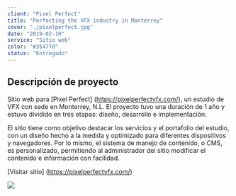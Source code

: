 ```yaml
---
client: "Pixel Perfect"
title: "Perfecting the VFX industry in Monterrey"
cover: "./pixelperfect.jpg"
date: "2019-02-10"
service: "Sitio web"
color: "#35477d"
status: "Entregado"
---
```


## Descripción de proyecto

Sitio web para [Pixel Perfect] (https://pixelperfectvfx.com/), un estudio de VFX con sede en Monterrey, N.L. El proyecto tuvo una duración de 1 año y estuvo dividido en tres etapas: diseño, desarrollo e implementación.

El sitio tiene como objetivo destacar los servicios y el portafolio del estudio, con  un diseño hecho a la medida y optimizado para diferentes dispositivos y navegadores. Por lo mismo, el sistema de manejo de contenido, o CMS, es personalizado, permitiendo al administrador del sitio modificar el contenido e información con facilidad. 

[Visitar sitio] (https://pixelperfectvfx.com/)

![](./pixelperfect.jpg)
